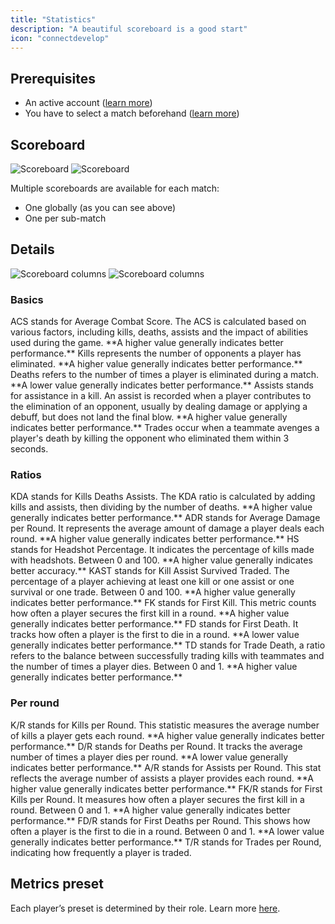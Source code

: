 ```yaml
---
title: "Statistics"
description: "A beautiful scoreboard is a good start"
icon: "connectdevelop"
---
```


## Prerequisites

- An active account ([learn more](/get-started/setup))
- You have to select a match beforehand ([learn more](/core/match/root))

## Scoreboard

<Frame>
    <img
        className="block dark:hidden"
        src="./images/statistics/scoreboard.png"
        alt="Scoreboard"
    />
    <img
        className="hidden dark:block"
        src="./images/statistics/scoreboard.png"
        alt="Scoreboard"
    />
</Frame>

Multiple scoreboards are available for each match:
- One globally (as you can see above)
- One per sub-match

## Details

<Frame>
    <img
        className="block dark:hidden"
        src="./images/statistics/scoreboard-columns.png"
        alt="Scoreboard columns"
    />
    <img
        className="hidden dark:block"
        src="./images/statistics/scoreboard-columns.png"
        alt="Scoreboard columns"
    />
</Frame>

### Basics

<Tabs>
    <Tab title="ACS">
        ACS stands for Average Combat Score. The ACS is calculated based on various factors, including kills, deaths,
        assists and the impact of abilities used during the game.
        **A higher value generally indicates better performance.**
    </Tab>
    <Tab title="Kills">
        Kills represents the number of opponents a player has eliminated.
        **A higher value generally indicates better performance.**
    </Tab>
    <Tab title="Deaths">
        Deaths refers to the number of times a player is eliminated during a match.
        **A lower value generally indicates better performance.**
    </Tab>
    <Tab title="Assists">
        Assists stands for assistance in a kill. An assist is recorded when a player contributes to the elimination of
        an opponent, usually by dealing damage or applying a debuff, but does not land the final blow.
        **A higher value generally indicates better performance.**
    </Tab>
    <Tab title="Trades">
        Trades occur when a teammate avenges a player's death by killing the opponent who eliminated them within 3
        seconds.
    </Tab>
</Tabs>

### Ratios

<Tabs>
    <Tab title="KDA">
        KDA stands for Kills Deaths Assists. The KDA ratio is calculated by adding kills and assists, then dividing by
        the number of deaths.
        **A higher value generally indicates better performance.**
    </Tab>
    <Tab title="ADR">
        ADR stands for Average Damage per Round. It represents the average amount of damage a player deals each round.
        **A higher value generally indicates better performance.**
    </Tab>
    <Tab title="HS">
        HS stands for Headshot Percentage. It indicates the percentage of kills made with headshots.
        Between 0 and 100. **A higher value generally indicates better accuracy.**
    </Tab>
    <Tab title="KAST">
        KAST stands for Kill Assist Survived Traded.
        The percentage of a player achieving at least one kill or one assist or one survival or one trade.
        Between 0 and 100. **A higher value generally indicates better performance.**
    </Tab>
    <Tab title="FK">
        FK stands for First Kill. This metric counts how often a player secures the first kill in a round.
        **A higher value generally indicates better performance.**
    </Tab>
    <Tab title="FD">
        FD stands for First Death. It tracks how often a player is the first to die in a round.
        **A lower value generally indicates better performance.**
    </Tab>
    <Tab title="TD">
        TD stands for Trade Death, a ratio refers to the balance between successfully trading kills with teammates
        and the number of times a player dies.
        Between 0 and 1. **A higher value generally indicates better performance.**
    </Tab>
</Tabs>

### Per round

<Tabs>
    <Tab title="K/R">
        K/R stands for Kills per Round. This statistic measures the average number of kills a player gets each round.
        **A higher value generally indicates better performance.**
    </Tab>
    <Tab title="D/R">
        D/R stands for Deaths per Round. It tracks the average number of times a player dies per round.
        **A lower value generally indicates better performance.**
    </Tab>
    <Tab title="A/R">
        A/R stands for Assists per Round. This stat reflects the average number of assists a player provides each round.
        **A higher value generally indicates better performance.**
    </Tab>
    <Tab title="FK/R">
        FK/R stands for First Kills per Round. It measures how often a player secures the first kill in a round.
        Between 0 and 1. **A higher value generally indicates better performance.**
    </Tab>
    <Tab title="FD/R">
        FD/R stands for First Deaths per Round. This shows how often a player is the first to die in a round.
        Between 0 and 1. **A lower value generally indicates better performance.**
    </Tab>
    <Tab title="T/R">
        T/R stands for Trades per Round, indicating how frequently a player is traded.
    </Tab>
</Tabs>

## Metrics preset

Each player’s preset is determined by their role.
Learn more [here](/core/metrics).
